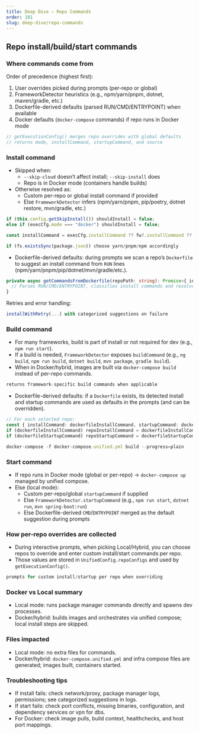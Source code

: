 ```yaml
---
title: Deep Dive — Repo Commands
order: 101
slug: deep-dive/repo-commands
---
```


## Repo install/build/start commands

### Where commands come from

Order of precedence (highest first):

1. User overrides picked during prompts (per-repo or global)
2. FrameworkDetector heuristics (e.g., npm/yarn/pnpm, dotnet, maven/gradle, etc.)
3. Dockerfile-derived defaults (parsed RUN/CMD/ENTRYPOINT) when available
4. Docker defaults (`docker-compose` commands) if repo runs in Docker mode

```898:930:src/modes/execution/services/AppServiceManager.ts
// getExecutionConfig() merges repo overrides with global defaults
// returns mode, installCommand, startupCommand, and source
```

### Install command

- Skipped when:
  - `--skip-cloud` doesn’t affect install; `--skip-install` does
  - Repo is in Docker mode (containers handle builds)
- Otherwise resolved as:
  - Custom per-repo or global install command if provided
  - Else `FrameworkDetector` infers (npm/yarn/pnpm, pip/poetry, dotnet restore, mvn/gradle, etc.)

```384:423:src/modes/execution/services/AppServiceManager.ts
if (this.config.getSkipInstall()) shouldInstall = false;
else if (execCfg.mode === "docker") shouldInstall = false;
```

```440:456:src/modes/execution/services/AppServiceManager.ts
const installCommand = execCfg.installCommand ?? fw?.installCommand ?? null;
```

```547:557:src/modes/execution/services/FrameworkDetector.ts
if (fs.existsSync(package.json)) choose yarn/pnpm/npm accordingly
```

- Dockerfile-derived defaults: during prompts we scan a repo’s `Dockerfile` to suggest an install command from `RUN` lines (npm/yarn/pnpm/pip/dotnet/mvn/gradle/etc.).

```695:768:src/prompts-manager/PromptsManager.ts
private async getCommandsFromDockerfile(repoPath: string): Promise<{ installCommand: string | null; startupCommand: string | null }> {
  // Parses RUN/CMD/ENTRYPOINT, classifies install commands and resolves startup
}
```

Retries and error handling:

```525:602:src/modes/execution/services/AppServiceManager.ts
installWithRetry(...) with categorized suggestions on failure
```

### Build command

- For many frameworks, build is part of install or not required for dev (e.g., `npm run start`).
- If a build is needed, `FrameworkDetector` exposes `buildCommand` (e.g., `ng build`, `npm run build`, `dotnet build`, `mvn package`, `gradle build`).
- When in Docker/hybrid, images are built via `docker-compose build` instead of per-repo commands.

```630:664:src/modes/execution/services/FrameworkDetector.ts
returns framework-specific build commands when applicable
```

- Dockerfile-derived defaults: if a `Dockerfile` exists, its detected install and startup commands are used as defaults in the prompts (and can be overridden).

```270:305:src/prompts-manager/PromptsManager.ts
// For each selected repo:
const { installCommand: dockerfileInstallCommand, startupCommand: dockerfileStartupCommand } = await this.getCommandsFromDockerfile(repoPath);
if (dockerfileInstallCommand) repoInstallCommand = dockerfileInstallCommand;
if (dockerfileStartupCommand) repoStartupCommand = dockerfileStartupCommand;
```

```537:545:src/modes/execution/services/DockerComposeManager.ts
docker-compose -f docker-compose.unified.yml build --progress=plain
```

### Start command

- If repo runs in Docker mode (global or per-repo) → `docker-compose up` managed by unified compose.
- Else (local mode):
  - Custom per-repo/global `startupCommand` if supplied
  - Else `FrameworkDetector.startupCommand` (e.g., `npm run start`, `dotnet run`, `mvn spring-boot:run`)
  - Else Dockerfile-derived `CMD`/`ENTRYPOINT` merged as the default suggestion during prompts

### How per-repo overrides are collected

- During interactive prompts, when picking Local/Hybrid, you can choose repos to override and enter custom install/start commands per repo.
- Those values are stored in `UnifiedConfig.repoConfigs` and used by `getExecutionConfig()`.

```471:517:src/prompts-manager/PromptsManager.ts
prompts for custom install/startup per repo when overriding
```

### Docker vs Local summary

- Local mode: runs package manager commands directly and spawns dev processes.
- Docker/hybrid: builds images and orchestrates via unified compose; local install steps are skipped.

### Files impacted

- Local mode: no extra files for commands.
- Docker/hybrid: `docker-compose.unified.yml` and infra compose files are generated; images built, containers started.

### Troubleshooting tips

- If install fails: check network/proxy, package manager logs, permissions; see categorized suggestions in logs.
- If start fails: check port conflicts, missing binaries, configuration, and dependency services or vpn for dbs.
- For Docker: check image pulls, build context, healthchecks, and host port mappings.
